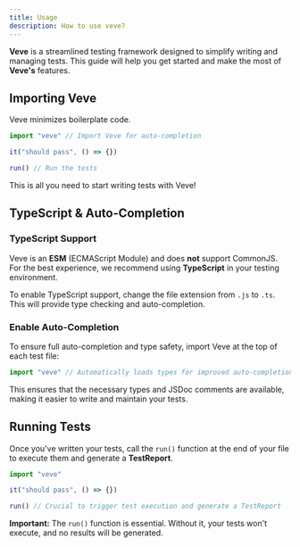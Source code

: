 ```yaml
---
title: Usage
description: How to use veve?
---
```


**Veve** is a streamlined testing framework designed to simplify writing and managing tests. This guide will help you get started and make the most of **Veve's** features.

## Importing Veve

Veve minimizes boilerplate code.

```ts twoslash title="test.test.ts"
import "veve" // Import Veve for auto-completion

it("should pass", () => {})

run() // Run the tests
```

This is all you need to start writing tests with Veve!

## TypeScript & Auto-Completion

### TypeScript Support

Veve is an **ESM** (ECMAScript Module) and does **not** support CommonJS. For the best experience, we recommend using **TypeScript** in your testing environment.

To enable TypeScript support, change the file extension from `.js` to `.ts`. This will provide type checking and auto-completion.

### Enable Auto-Completion

To ensure full auto-completion and type safety, import Veve at the top of each test file:

```ts twoslash title="test.test.ts"
import "veve" // Automatically loads types for improved auto-completion
```

This ensures that the necessary types and JSDoc comments are available, making it easier to write and maintain your tests.

## Running Tests

Once you've written your tests, call the `run()` function at the end of your file to execute them and generate a **TestReport**.

```ts twoslash title="test.test.ts"
import "veve"

it("should pass", () => {})

run() // Crucial to trigger test execution and generate a TestReport
```

**Important:** The `run()` function is essential. Without it, your tests won't execute, and no results will be generated.
